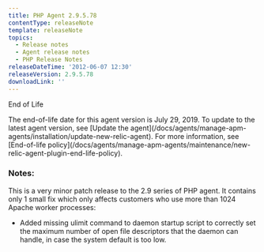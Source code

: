 ```yaml
---
title: PHP Agent 2.9.5.78
contentType: releaseNote
template: releaseNote
topics:
  - Release notes
  - Agent release notes
  - PHP Release Notes
releaseDateTime: '2012-06-07 12:30'
releaseVersion: 2.9.5.78
downloadLink: ''
---
```


End of Life

<Callout variant="important">
  The end-of-life date for this agent version is July 29, 2019. To update to the latest agent version, see [Update the agent](/docs/agents/manage-apm-agents/installation/update-new-relic-agent). For more information, see [End-of-life policy](/docs/agents/manage-apm-agents/maintenance/new-relic-agent-plugin-end-life-policy).
</Callout>

### Notes:

This is a very minor patch release to the 2.9 series of PHP agent. It contains only 1 small fix which only affects customers who use more than 1024 Apache worker processes:

* Added missing ulimit command to daemon startup script to correctly set the maximum number of open file descriptors that the daemon can handle, in case the system default is too low.
